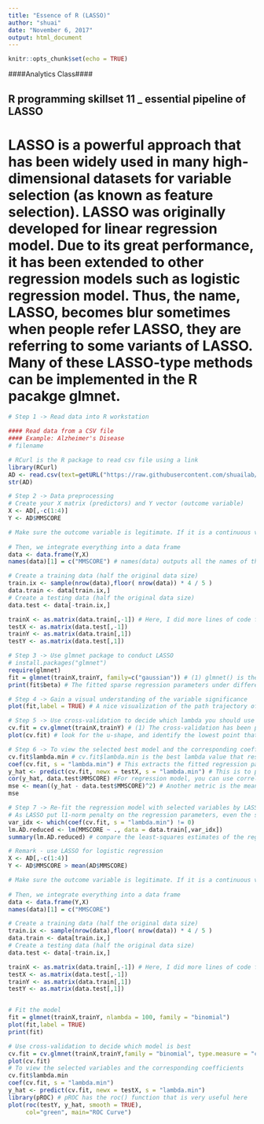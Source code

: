 ---
title: "Essence of R (LASSO)"
author: "shuai"
date: "November 6, 2017"
output: html_document
---

```{r setup, include=FALSE}
knitr::opts_chunk$set(echo = TRUE)
```


####Analytics Class####

## R programming skillset 11 _ essential pipeline of LASSO
# LASSO is a powerful approach that has been widely used in many high-dimensional datasets for variable selection (as known as feature selection). LASSO was originally developed for linear regression model. Due to its great performance, it has been extended to other regression models such as logistic regression model. Thus, the name, LASSO, becomes blur sometimes when people refer LASSO, they are referring to some variants of LASSO. Many of these LASSO-type methods can be implemented in the R pacakge glmnet. 

```{r}
# Step 1 -> Read data into R workstation

#### Read data from a CSV file 
#### Example: Alzheimer's Disease
# filename

# RCurl is the R package to read csv file using a link
library(RCurl)
AD <- read.csv(text=getURL("https://raw.githubusercontent.com/shuailab/ind_498/master/resource/data/AD_hd.csv"))
str(AD)
```

```{r}
# Step 2 -> Data preprocessing
# Create your X matrix (predictors) and Y vector (outcome variable)
X <- AD[,-c(1:4)]
Y <- AD$MMSCORE

# Make sure the outcome variable is legitimate. If it is a continuous variable (regression problem), it should be defined as a "num" variable in R. If it is a binary or a more genernal categorical variable (classification problem), it should be defined as a "factor" variable in R. 
 
# Then, we integrate everything into a data frame
data <- data.frame(Y,X)
names(data)[1] = c("MMSCORE") # names(data) outputs all the names of the variables. Make sure in the data, the variable names are what you think they are. Here, when we put data <- data.frame(Y,X) in the line above, it seems that all the other variables' names are kept except the MMSCORE. Thus, I re-name the variable with its name. 

# Create a training data (half the original data size)
train.ix <- sample(nrow(data),floor( nrow(data)) * 4 / 5 )
data.train <- data[train.ix,]
# Create a testing data (half the original data size)
data.test <- data[-train.ix,]

trainX <- as.matrix(data.train[,-1]) # Here, I did more lines of code for data preprocessing. This is because of the data format requirement by the package "glmnet"
testX <- as.matrix(data.test[,-1])
trainY <- as.matrix(data.train[,1])
testY <- as.matrix(data.test[,1])


```


```{r}
# Step 3 -> Use glmnet package to conduct LASSO
# install.packages("glmnet")
require(glmnet)
fit = glmnet(trainX,trainY, family=c("gaussian")) # (1) glmnet() is the main function in the pacakge "glmnet". (2) family = "" is the most important argument that tells glmnet what LASSO-type regression you want to use. By default, it is family=c("gaussian"), which corresponds to linear regression which assumes gaussian error in its error term. There are other choices, such as family=c("binomial") which corresponds to logistic regression model. (3) nlambda specifies how many values of lambda you'd like to run. By default it is 100. 
print(fit$beta) # The fitted sparse regression parameters under different lambda values are stored in fit$beta. 
```


```{r}
# Step 4 -> Gain a visual understanding of the variable significance 
plot(fit,label = TRUE) # A nice visualization of the path trajectory of the fitted sparse regression parameters. In other words, it is to display the information stored in fit$beta. Each curve shows how the regression coefficient of a variable changes according to the value of lambda. The figure should be read from right to left - lambda from small to large. Thus, you can see which variables stay in the last to become zero (means that they are probably significant as you need to impose a large lambda to make them zero). The variables which quickly become zero are probably weak or insignificant variables. 
```


```{r}
# Step 5 -> Use cross-validation to decide which lambda you should use 
cv.fit = cv.glmnet(trainX,trainY) # (1) The cross-validation has been packaged in glmnet to make its use easier, i.e., since everyone will use it many times, package it, and put the multiple lines of r codes in the backend, only present one line of r code when using it, is a neat approach. (2) Check out the cv.glmnet function - what is the default value of K in cross-validation here?
plot(cv.fit) # look for the u-shape, and identify the lowest point that corresponds to the best model
```



```{r}
# Step 6 -> To view the selected best model and the corresponding coefficients
cv.fit$lambda.min # cv.fit$lambda.min is the best lambda value that results in the best model with smallest mean-squared error
coef(cv.fit, s = "lambda.min") # This extracts the fitted regression parameters of the linear regression model using this lambda value. See how sparse it is. 
y_hat <- predict(cv.fit, newx = testX, s = "lambda.min") # This is to predict using the best model selected by LASSO
cor(y_hat, data.test$MMSCORE) #For regression model, you can use correlation to measure how close your predictions with the true outcome values of the data points 
mse <- mean((y_hat - data.test$MMSCORE)^2) # Another metric is the mean squared error (mse)
mse
```



```{r}
# Step 7 -> Re-fit the regression model with selected variables by LASSO
# As LASSO put l1-norm penalty on the regression parameters, even the significant variables are selected, their regression parameters are biased towards smaller values. Thus, there is a suggestion to re-fit the regression model with selected variables by LASSO. Then you will get unbiased estimates of the regression parameters and R-squareds, p-values. 
var_idx <- which(coef(cv.fit, s = "lambda.min") != 0)
lm.AD.reduced <- lm(MMSCORE ~ ., data = data.train[,var_idx])
summary(lm.AD.reduced) # compare the least-squares estimates of the regression parameters with the regression parameters from LASSO

```



```{r}
# Remark - use LASSO for logistic regression
X <- AD[,-c(1:4)]
Y <- AD$MMSCORE > mean(AD$MMSCORE)

# Make sure the outcome variable is legitimate. If it is a continuous variable (regression problem), it should be defined as a "num" variable in R. If it is a binary or a more genernal categorical variable (classification problem), it should be defined as a "factor" variable in R. 
 
# Then, we integrate everything into a data frame
data <- data.frame(Y,X)
names(data)[1] = c("MMSCORE") 

# Create a training data (half the original data size)
train.ix <- sample(nrow(data),floor( nrow(data)) * 4 / 5 )
data.train <- data[train.ix,]
# Create a testing data (half the original data size)
data.test <- data[-train.ix,]

trainX <- as.matrix(data.train[,-1]) # Here, I did more lines of code for data preprocessing. This is because of the data format requirement by the package "glmnet"
testX <- as.matrix(data.test[,-1])
trainY <- as.matrix(data.train[,1])
testY <- as.matrix(data.test[,1])


# Fit the model
fit = glmnet(trainX,trainY, nlambda = 100, family = "binomial")
plot(fit,label = TRUE)
print(fit)

# Use cross-validation to decide which model is best
cv.fit = cv.glmnet(trainX,trainY,family = "binomial", type.measure = "class")
plot(cv.fit)
# To view the selected variables and the corresponding coefficients
cv.fit$lambda.min
coef(cv.fit, s = "lambda.min")
y_hat <- predict(cv.fit, newx = testX, s = "lambda.min")
library(pROC) # pROC has the roc() function that is very useful here
plot(roc(testY, y_hat, smooth = TRUE),
     col="green", main="ROC Curve")
```


